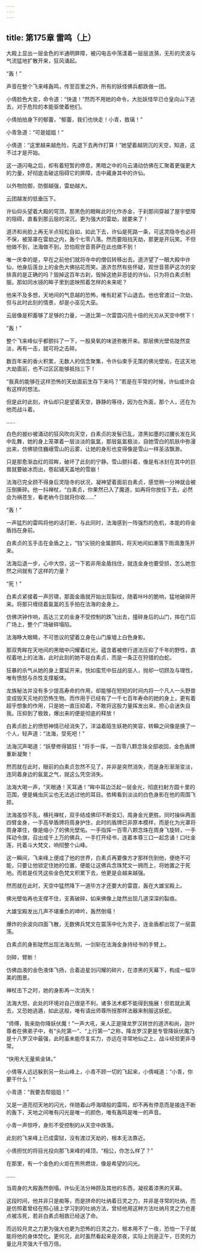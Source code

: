 ```yaml
---
---
---
```

title: 第175章 雷鸣（上）
---





大殿上显出一层金色的半通明屏障，被闪电击中荡漾着一层层涟漪，无形的灵波与气流猛地扩散开来，狂风涌起。

“轰！”

声音在整个飞来峰轰鸣，传至百里之外，所有的妖怪佛兵都跌做一团。

小倩脸色大变，命令道：“快退！”然而不用她的命令，大批妖怪早已仓皇向山下逃去，对于危险的本能驱使着他们。

小倩拍拍身下的郁蕾，“郁蕾，我们也快走！小青，敖璃！”

小青急道：“可是姐姐！”

小倩道：“这里越来越危险，先退下去再作打算！”她望着越阴沉的天空，知道，这不过才是开始。

这一道闪电之后，却有着短暂的停息，黑暗之中的乌云涌动仿佛在汇聚着更强更大的力量，好彻底击破这阻碍它的屏障，击中藏身其中的许仙。

以外物防御，防御越强，雷劫越大。

云团越发的低垂压下。

许仙仰头望着大殿的穹顶，那黑色的眼眸此时化作赤金，于刹那间穿越了屋宇壁障的阻碍，直看到那云层的深沉，更为强大的雷劫，就要来了！

道济和尚脸上再无半点轻松自如，如此下去，许仙是死路一条，可这灵隐寺也必将不保，被笼罩在雷劫之内，轰个七零八落。然而要阻挡天劫，那更是开玩笑。不但他做不到，法海做不到，恐怕观世音菩萨在此也做不到！

唯一庆幸的是，早在之前他们就将寺中的僧侣转移出去。道济望了一眼大殿中许仙，他身后莲台上的金色大佛拈花而笑。道济忽然有些怀疑，观世音菩萨这次的安排真的是正确的吗？毁掉这百年古刹，毁掉这绝非恶徒的许仙，只为将白素贞制服。那如同水镜的眸子里到底映照着怎样的未来呢？

他来不及多想，天地间的气息越的恐怖，唯有赶紧下山退去。他也曾渡过一次劫，但与此时此刻的情景，却是小巫见大巫。

云层像是积蓄够了足够的力量，一道比第一次雷霆闪亮十倍的光刃从天空中劈下！

“轰！”

整个飞来峰似乎都颤抖了一下，一股臭氧的味道弥散开来。那层佛光壁佑陡然变淡，再有一击，就可将之击碎。

数百年来的香火积累，无数人的信念聚集，令许仙束手无策的佛光壁佑，在这天地大劫面前，也不过区区能够抵挡三下！

“我真的能够在这样恐怖的天劫面前生存下来吗？”若是在平常的时候，许仙或许会有这样的想法。

但是此时此刻，许仙却只是望着天空，静静的等待，因为在外面，那个人，还在为他而战斗着。

……

白色的披纱被涌动的狂风吹向天空，白素贞的发髻已乱，漆黑如墨的过腰长发在风中乱舞，她的身上笼罩着一层淡淡的氤氲，那层氤氲极淡，自她雪白的肌肤中弥漫出来，仿佛锁住巍峨雪山的云雾，让她的身形也变得像是雪山一样圣洁飘渺。

只是那愈渐血红的双眸，破坏了此刻的宁静。雪山颤抖着，像是有冰封在其中的巨兽就要破冰而出，卷起铺天盖地的雪崩！

法海已完全顾不得身后灵隐寺的状况，凝神望着面前白素贞，感觉稍一分神就会被压倒撕碎。他一抖禅杖，“白素贞，你果然已入了魔道，如再将你放任下去，必然会为祸苍生，看老衲今日就将你收……”

“轰！”

一声猛烈的雷鸣将他的话打断，与此同时，法海感到一阵强烈的危机，本能的将金盾挡在身前。

白素贞的玉手击在金盾之上，“铛”尖锐的金属颤鸣，将天地间如瀑落下雨滴激荡开来。

法海后退一步，心中大惊，这一下若非用金盾挡住，就连金身也要受损，怎么她忽然之间就有了这样的力量？

“死！”

白素贞紧接着一声厉啸，那面金盾就开始出现裂纹，随着咔咔的脆响，猛地破碎开来。将那只缠绕着氤氲的玉手拍在法海的金身上。

仿佛洪钟作响，高达三丈的金身不受控制的跌飞出去，撞碎身后的山门，摔在门后广场上，整个广场破碎塌陷。

法海睁大眼睛，不可思议的望着立身在山门废墟上白色身影。

那双秀眸在天地间的黑暗中闪耀着红光，蕴含着被修行道法压抑了千年的野性，直视着地上的法海，此时此刻的她不是白素贞，而是一条正在狩猎的白蛇。

狂暴的杀气从她的身上蔓延开来，恍如蛮荒中狂战的巫人，抛却一切顾及与理性，唯有愤怒与杀性支撑躯体。

龙族秘法并没有多少提高寿命的作用，却能够在短短的时间内将一个凡人一头野兽变成毁天灭地的恐怖生物。而作用于已经有了一千七百年寿命的她的身上，更有着超乎想象的作用，只是她一直压抑着，不敢将这股力量挥发出来，担心会迷失自我。压抑到了极致，爆出来的便是彻底的释放！

白素贞脸上的愤怒神情已经消失了，洋溢着陌生妖艳的笑容，转瞬之间像是换了一个人，轻声道：“法海，受死吧！”

法海沉声喝道：“妖孽修得猖狂！”将手一挥，一百零八颗念珠全部收回，金色盾牌重新凝聚！

然而就在此时，眼前的白素贞忽然不见了，并非是突然消失，而是身形渐渐变淡，连同着身边的氤氲之气，就这么凭空消失。

法海大喝一声，“天眼通！天耳通！”眸中耳边泛起一层金光，彻底扫射方圆十里的范围，便是蝇虫灰尘也无法逃过他的耳目。依稀看到淡淡的白色身影在他的周围飞掠。

法海虽惊不乱，横托禅杖，双手结成佛印不断变幻，周身金光更胜。同时操纵两面四臂金身，一手高举盾牌将周身护住，此时的盾牌已非原本模样，而是化为光罩将周身罩住，像是缩小了的佛光壁佑。一手指挥一百零八颗念珠在周身飞旋转，一手挥动令旗，召出成千上万的佛兵，一手打开经书，连着本尊三口一起念诵！口吐金莲，托着斗大梵文，响彻整个山峰。

这一瞬间，飞来峰上便成了他的世界，白素贞再要像方才那样伤到他，便绝不可能，只要让他锁定住她的位置，便能让这佛兵念珠梵文一拥而上，将她置之于死地。而若是任凭这些金色梵文积累下去，他更是会越来越强。

然而就在此时，天空中猛然降下一道毕方才还要大的雷霆，轰在大雄宝殿上。

佛光壁佑再也支撑不住，支离破碎，如来佛像上陡然出现几道深深的裂痕。

大雄宝殿发出几声不堪重负的呻吟，轰然倒塌！

爆炸的余波向四面飞散，无数佛兵梵文在震荡中化为灵子，连金盾都出现了一层震荡。

白素贞的身影陡然出现法海左侧，一剑斩在法海金身持经书的手臂上。

剑碎，臂断！

仿佛血液的金色液体飞扬，合着追星剑闪耀的碎片，在漆黑的天幕下，构成一幅华美的图景。

禅杖击下之时，她的身影再一次消失！

法海大怒，此处的环境对自己很是不利，诸多法术都不能得到施展！但若就此离去，又恐她逃遁，如此这般，唯有请出师尊所授那样法器来制服这妖蛇。

“师傅，我来助你降妖伏魔！”一声大吼，来人正是降龙罗汉转世的道济和尚，迦叶尊者在佛弟子中，有“头陀第一”、“上行第一”之称，降龙罗汉更是专管降妖伏魔乃是十八罗汉中最强，此时虽未能尽复实力，亦远在寻常地仙之上，战斗经验更非寻常。

“快用大无量紫金钵。”

小倩等人远远躲到另一处山峰上，小青不顾一切的飞起来，小倩喊道：“小青，你要干什么！”

小青道：“我要去帮姐姐！”

又是一道亮彻天地的闪光，伴随着山呼海啸般的雷鸣，却不再有停息而是接连不断的轰下，天地之间唯有闪光是唯一的颜色，唯有轰鸣是唯一的声音。

小青一声惊呼，身形不受控制的从天空中跌落。

此刻的飞来峰上已成雷狱，没有渡过天劫的，根本无法靠近。

小倩担忧的将目光投向那飞来峰的峰顶，“相公，你怎么样了？”

在那里，有一个金色的火炬在熊熊燃烧，像是希望的闪光。

……

当周身的大殿轰然倒塌，许仙无法分神顾及其他的东西，凝视着漆黑的天幕。

这段时间，他并非只是痴等，而是拼命的吐纳着日灵之力，并非是寻常的吐纳，而是仿照着曾经在照心镜上学习到的吐纳方法，曾经他用这种方法吐纳月灵之力也差点被冻死，若非白素贞相救已经送了命。

而远较月灵之力更为强大也更为恐怖的日灵之力，根本用不了一夜，恐怕一下子就能将他的身体焚化。更何况，此时虽然看起来是浓夜，实际上则是正午，日灵的力量比月灵强大千倍万倍。